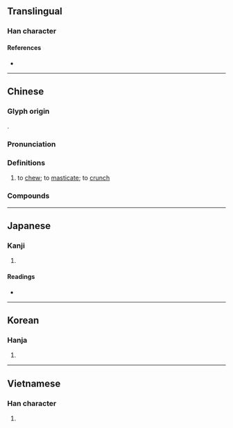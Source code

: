 {{character info/new}}
==Translingual==

===Han character===
{{Han char|rn=30|rad=口|as=18|sn=21|four=62046|canj=RBWI|ids=⿰口爵}}

====References====
* {{Han ref|kx=0214.180|dkj=04602|dj=0437.080|hdz=10704.080|uh=56BC|ud=22204|bh=C45A|bd=50266}}

----

==Chinese==
{{zh-forms|alt=𪚅}}

===Glyph origin===
{{Han etym}}
{{Han compound|口|爵|ls=psc|c1=s|c2=p}}.

===Pronunciation===
{{zh-pron
|m=jiáo,jué,jiào
|m_note=jiáo - vernacular; jué - literary; jiào - only used in {{zh-l|*倒嚼}}, {{zh-l|*反嚼}} or {{zh-l|*回嚼}}
|m-s=jiao2
|c=zoek3,zoek6,ziu6,zeu6
|c_note=zoek3/zoek6 - literary; ziu6/zeu6 - vernacular (also written as {{zh-l|*噍}} or {{zh-l|*𡁻}})
|c-t=diak2,diau5
|c-t_note=diak2 - literary; diau5 - vernacular (also written as {{zh-l|*噍}})
|g=qioh7
|h=pfs=chiok/chheu;gd=jiog5/qiau4
|h_note=chiok/jiog5 - literary; chheu/qiau4 - vernacular (also written as {{zh-l|*噍}})
|j=jiau1
|md=ciŏk
|mn=xm,zz:chio̍h/qz,tw:chia̍uh/qz:chhia̍uh/ml:chio̍k/tw:chiok
|mn_note=chio̍h/chia̍uh/chhia̍uh - vernacular; chio̍k/chiok - literary
|mn-t=ziag4
|w=5xxiaq
|x=zio6/cio4
|mc=y
|oc=y
|cat=v
}}

===Definitions===
{{zh-hanzi}}

# to [[chew]]; to [[masticate]]; to [[crunch]]

===Compounds===
{{zh-der|嚼用|嚼舌|味同嚼蠟|嚼墨噴紙|屠門大嚼|嚼旃|嚼咬人|嚼菜根|嚼齒|嚼子|咬釘嚼鐵|嚼裹兒|亂嚼舌頭|嚼蛆|倒嚼|嚼穀|嚼舌頭|咀英嚼華|大吃大嚼|嚼舌根|嚼說|嚼蠟|咬嚼|咀嚼肌|咀嚼|咬文嚼字|混嚼舌根|死吃死嚼|摶沙嚼蠟|白嚼人|朵頤大嚼|白嚼蛆|沒嚼頭|望門大嚼|細嚼慢嚥|細嚼|臭嚼|裂眥嚼齒}}

----

==Japanese==

===Kanji===
{{ja-kanji|grade=|rs=口18}}

# {{rfdef|ja|sort=口18}}

====Readings====
* {{ja-readings|goon=[[ざく]] (zaku)|kanon=[[しゃく]] (shaku)|kun=[[かむ]] (kamu)}}

----

==Korean==

===Hanja===
{{ko-hanja|hangeul=작|rv=jak|mr=chak}}

# {{rfdef|ko|sort=口18}}

----

==Vietnamese==

===Han character===
{{vi-hantu|tước|rs=口18}}

# {{rfdef|vi}}